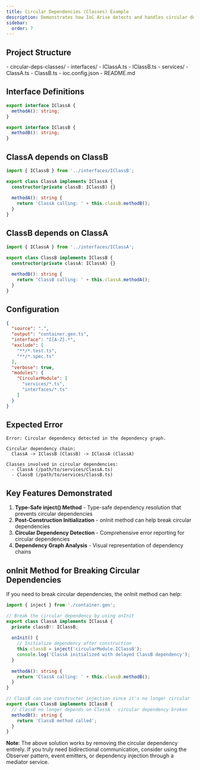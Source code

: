 ```yaml
---
title: Circular Dependencies (Classes) Example
description: Demonstrates how IoC Arise detects and handles circular dependencies between classes
sidebar:
  order: 7
---
```



## Project Structure

<FileTree>
- circular-deps-classes/
  - interfaces/
    - IClassA.ts
    - IClassB.ts
  - services/
    - ClassA.ts
    - ClassB.ts
  - ioc.config.json
  - README.md
</FileTree>

## Interface Definitions

```typescript
export interface IClassA {
  methodA(): string;
}

export interface IClassB {
  methodB(): string;
}
```

## ClassA depends on ClassB

```typescript
import { IClassB } from '../interfaces/IClassB';

export class ClassA implements IClassA {
  constructor(private classB: IClassB) {}
  
  methodA(): string {
    return 'ClassA calling: ' + this.classB.methodB();
  }
}
```

## ClassB depends on ClassA

```typescript
import { IClassA } from '../interfaces/IClassA';

export class ClassB implements IClassB {
  constructor(private classA: IClassA) {}
  
  methodB(): string {
    return 'ClassB calling: ' + this.classA.methodA();
  }
}
```

## Configuration

```json
{
  "source": ".",
  "output": "container.gen.ts",
  "interface": "I[A-Z].*",
  "exclude": [
    "**/*.test.ts",
    "**/*.spec.ts"
  ],
  "verbose": true,
  "modules": {
    "CircularModule": [
      "services/*.ts",
      "interfaces/*.ts"
    ]
  }
}
```

## Expected Error

```
Error: Circular dependency detected in the dependency graph.

Circular dependency chain:
  ClassA -> IClassB (ClassB) -> IClassA (ClassA)

Classes involved in circular dependencies:
  - ClassA (/path/to/services/ClassA.ts)
  - ClassB (/path/to/services/ClassB.ts)
```

## Key Features Demonstrated

1. **Type-Safe inject() Method** - Type-safe dependency resolution that prevents circular dependencies
2. **Post-Construction Initialization** - onInit method can help break circular dependencies
3. **Circular Dependency Detection** - Comprehensive error reporting for circular dependencies
4. **Dependency Graph Analysis** - Visual representation of dependency chains

## onInit Method for Breaking Circular Dependencies

If you need to break circular dependencies, the onInit method can help:

```typescript
import { inject } from './container.gen';

// Break the circular dependency by using onInit
export class ClassA implements IClassA {
  private classB!: IClassB;
  
  onInit() {
    // Initialize dependency after construction
    this.classB = inject('circularModule.IClassB');
    console.log('ClassA initialized with delayed ClassB dependency');
  }
  
  methodA(): string {
    return 'ClassA calling: ' + this.classB.methodB();
  }
}

// ClassB can use constructor injection since it's no longer circular
export class ClassB implements IClassB {
  // ClassB no longer depends on ClassA - circular dependency broken
  methodB(): string {
    return 'ClassB method called';
  }
}
```

**Note**: The above solution works by removing the circular dependency entirely. If you truly need bidirectional communication, consider using the Observer pattern, event emitters, or dependency injection through a mediator service.